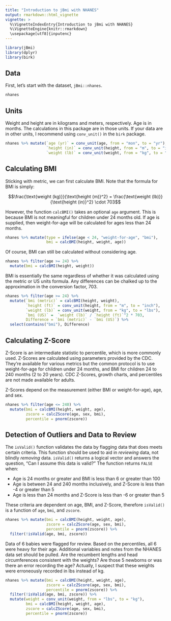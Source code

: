 ```yaml
---
title: "Introduction to jBmi with NHANES"
output: rmarkdown::html_vignette
vignette: >
  %\VignetteIndexEntry{Introduction to jBmi with NHANES}
  %\VignetteEngine{knitr::rmarkdown}
  \usepackage[utf8]{inputenc}
---
```



```r
library(jBmi)
library(dplyr)
library(birk)
```

## Data

First, let's start with the dataset, `jBmi::nhanes`.

```r
nhanes
```

## Units

Weight and height are in kilograms and meters, respectively. Age is in months. The calculations in this package are in those units.
If your data are in other units, I recommend using `conv_unit()` in the `birk` package.

```r
nhanes %>% mutate(`age (yr)` = conv_unit(age, from = "mon", to = "yr"),
                  `height (in)` = conv_unit(height, from = "m", to = "inch"),
                  `weight (lb)` = conv_unit(weight, from = "kg", to = "lbs"))
```

## Calculating BMI

Sticking with metric, we can first calculate BMI. Note that the formula for BMI is simply:

$$\frac{\text{weight (kg)}}{\text{height (m)}^2} = \frac{\text{weight (lb)}}{\text{height (in)}^2} \cdot 703$$

However, the function `calcBMI()` takes an optional `age` argument.
This is because BMI is not meaningful for children under 24 months old.
If age is supplied, then weight-for-age will be calculated for ages less than 24 months.

```r
nhanes %>% mutate(type = ifelse(age < 24, "weight-for-age", "bmi"),
                  bmi = calcBMI(height, weight, age))
```

Of course, BMI can still be calculated without considering age.

```r
nhanes %>% filter(age >= 24) %>%
  mutate(bmi = calcBMI(height, weight))
```

BMI is essentially the same regardless of whether it was calculated using the metric or US units formula.
Any differences can be chalked up to the approximation in the conversion factor, 703.

```r
nhanes %>% filter(age >= 24) %>%
  mutate(`bmi (metric)` = calcBMI(height, weight),
         `height (ft)` = conv_unit(height, from = "m", to = "inch"),
         `weight (lb)` = conv_unit(weight, from = "kg", to = "lbs"),
         `bmi (US)` =  `weight (lb)` / `height (ft)`^2 * 703,
         Difference = `bmi (metric)` - `bmi (US)`) %>%
  select(contains("bmi"), Difference)
```

## Calculating Z-Score

Z-Score is an intermediate statistic to percentile, which is more commonly used.
Z-Scores are calculated using parameters provided by the CDC. They're available for various metrics but
the common protocol is to use weight-for-age for children under 24 months, and BMI for children 24 to 240 months (2 to 20 years).
CDC Z-Scores, growth charts, and percentiles are not made available for adults. 

Z-Scores depend on the measurement (either BMI or weight-for-age), age, and sex.

```r
nhanes %>% filter(age <= 240) %>%
  mutate(bmi = calcBMI(height, weight, age),
         zscore = calcZScore(age, sex, bmi),
         percentile = pnorm(zscore))
```

## Detection of Outliers and Data to Review

The `isValid()` function validates the data by flagging data that does meets certain criteria. This function should be used to aid in *reviewing* data, not blindly *removing* data. `isValid()` returns a logical vector and answers the question, "Can I assume this data is valid?" The function returns `FALSE` when:

- Age is 24 months or greater and BMI is less than 6 or greater than 100
- Age is between 24 and 240 months inclusively, and Z-Score is less than -4 or greater than 5
- Age is less than 24 months and Z-Score is less than -6 or greater than 5

These criteria are dependent on age, BMI, and Z-Score, therefore `isValid()` is a function of `age`, `bmi`, and `zscore`.

```r
nhanes %>% mutate(bmi = calcBMI(height, weight, age),
                  zscore = calcZScore(age, sex, bmi),
                  percentile = pnorm(zscore)) %>%
  filter(!isValid(age, bmi, zscore))
```

Data of 6 babies were flagged for review. Based on the percentiles, all 6 were heavy for their age.
Additional variables and notes from the NHANES data set should be pulled.
Are the recumbent lengths and head circumferences consistent with the weights?
Are those 5 newborns or was there an error recording the age?
Actually, I suspect that these weights were erroneously recorded in lbs instead of kg.

```r
nhanes %>% mutate(bmi = calcBMI(height, weight, age),
                  zscore = calcZScore(age, sex, bmi),
                  percentile = pnorm(zscore)) %>%
  filter(!isValid(age, bmi, zscore)) %>%
  mutate(weight = conv_unit(weight, from = "lbs", to = "kg"),
         bmi = calcBMI(height, weight, age),
         zscore = calcZScore(age, sex, bmi),
         percentile = pnorm(zscore))
```